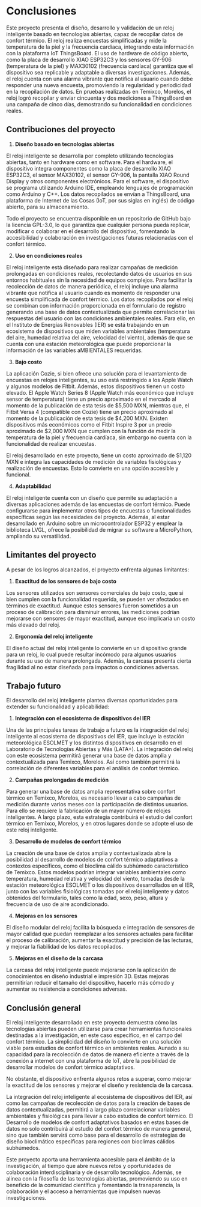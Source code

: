 # Conclusiones

Este proyecto presenta el diseño, desarrollo y validación de un reloj inteligente basado en tecnologías abiertas, capaz de recopilar datos de confort térmico. El reloj realiza encuestas simplificadas y mide la temperatura de la piel y la frecuencia cardíaca, integrando esta información con la plataforma IoT ThingsBoard. El uso de hardware de código abierto, como la placa de desarrollo XIAO ESP32C3 y los sensores GY-906 (temperatura de la piel) y MAX30102 (frecuencia cardíaca) garantiza que el dispositivo sea replicable y adaptable a diversas investigaciones. Además, el reloj cuenta con una alarma vibrante que notifica al usuario cuando debe responder una nueva encuesta, promoviendo la regularidad y periodicidad en la recopilación de datos. En pruebas realizadas en Temixco, Morelos, el reloj logró recopilar y enviar cincuenta y dos mediciones a ThingsBoard en una campaña de cinco días, demostrando su funcionalidad en condiciones reales.

## Contribuciones del proyecto

1. **Diseño basado en tecnologías abiertas**

El reloj inteligente se desarrolla por completo utilizando tecnologías abiertas, tanto en hardware como en software. Para el hardware, el dispositivo integra componentes como la placa de desarrollo XIAO ESP32C3, el sensor MAX30102, el sensor GY-906, la pantalla XIAO Round Display y otros componentes electrónicos. Para el software, el dispositivo se programa utilizando Arduino IDE, empleando lenguajes de programación como Arduino y C++. Los datos recopilados se envían a ThingsBoard, una plataforma de Internet de las Cosas (IoT, por sus siglas en inglés) de código abierto, para su almacenamiento.

Todo el proyecto se encuentra disponible en un repositorio de GitHub bajo la licencia GPL-3.0, lo que garantiza que cualquier persona pueda replicar, modificar o colaborar en el desarrollo del dispositivo, fomentando la accesibilidad y colaboración en investigaciones futuras relacionadas con el confort térmico.

2. **Uso en condiciones reales**

El reloj inteligente está diseñado para realizar campañas de medición prolongadas en condiciones reales, recolectando datos de usuarios en sus entornos habituales sin la necesidad de equipos complejos. Para facilitar la recolección de datos de manera periódica, el reloj incluye una alarma vibrante que notifica al usuario cuando es momento de responder una encuesta simplificada de confort térmico. Los datos recopilados por el reloj se combinan con información proporcionada en el formulario de registro generando una base de datos contextualizada que permite correlacionar las respuestas del usuario con las condiciones ambientales reales. Para ello, en el Instituto de Energías Renovables (IER) se está trabajando en un ecosistema de dispositivos que miden variables ambientales (temperatura del aire, humedad relativa del aire, velocidad del viento), además de que se cuenta con una estación meteorológica que puede proporcionar la información de las variables aMBIENTALES requeridas.


3. **Bajo costo**

La aplicación Cozie, si bien ofrece una solución para el levantamiento de encuestas en relojes inteligentes, su uso está restringido a los Apple Watch y algunos modelos de Fitbit. Además, estos dispositivos tienen un costo elevado. El Apple Watch Series 8 (Apple Watch más económico que incluye sensor de temperatura) tiene un precio aproximado en el mercado al momento de la publicación de esta tesis de $5,500 MXN, mientras que, el Fitbit Versa 4 (compatible con Cozie) tiene un precio aproximado al momento de la publicación de esta tesis de $4,200 MXN. Existen dispositivos más económicos como el Fitbit Inspire 3 por un precio aproximado de $2,000 MXN que cumplen con la función de medir la temperatura de la piel y frecuencia cardíaca, sin embargo no cuenta con la funcionalidad de realizar encuestas.

El reloj desarrollado en este proyecto, tiene un costo aproximado de $1,120 MXN e integra las capacidades de medición de variables fisiológicas y realización de encuestas. Esto lo convierte en una opción accesible y funcional.

4. **Adaptabilidad**

El reloj inteligente cuenta con un diseño que permite su adaptación a diversas aplicaciones además de las encuestas de confort térmico. Puede configurarse para implementar otros tipos de encuestas o funcionalidades específicas según las necesidades del proyecto. Además, al estar desarrollado en Arduino sobre un microcontrolador ESP32 y emplear la biblioteca LVGL, ofrece la posibilidad de migrar su software a MicroPython, ampliando su versatilidad.

## Limitantes del proyecto

A pesar de los logros alcanzados, el proyecto enfrenta algunas limitantes:

1. **Exactitud de los sensores de bajo costo**


Los sensores utilizados son sensores comerciales de bajo costo, que si bien cumplen con la funcionalidad requerida, se pueden ver afectados en términos de exactitud. Aunque estos sensores fueron sometidos a un proceso de calibración para disminuir errores, las mediciones podrían mejorarse con sensores de mayor exactitud, aunque eso implicaría un costo más elevado del reloj.

2. **Ergonomía del reloj inteligente**

El diseño actual del reloj inteligente lo convierte en un dispositivo grande para un reloj, lo cual puede resultar incómodo para algunos usuarios durante su uso de manera prolongada. Además, la carcasa presenta cierta fragilidad al no estar diseñada para impactos o condiciones adversas.


## Trabajo futuro

El desarrollo del reloj inteligente plantea diversas oportunidades para extender su funcionalidad y aplicabilidad:

1. **Integración con el ecosistema de dispositivos del IER**

Una de las principales tareas de trabajo a futuro es la integración del reloj inteligente al ecosistema de dispositivos del IER, que incluye la estación meteorológica ESOLMET y los distintos dispositivos en desarrollo en el Laboratorio de Tecnologías Abiertas y Más (LATA+). La integración del reloj con este ecosistema permitirá generar una base de datos amplia y contextualizada para Temixco, Morelos. Así como también permitirá la correlación de diferentes variables para el análisis de confort térmico. 

2. **Campañas prolongadas de medición**

Para generar una base de datos amplia representativa sobre confort térmico en Temixco, Morelos, es necesario llevar a cabo campañas de medición durante varios meses con la participación de distintos usuarios. Para ello se requiere la fabricación de un mayor número de relojes inteligentes. A largo plazo, esta estrategia contribuirá el estudio del confort térmico en Temixco, Morelos, y en otros lugares donde se adopte el uso de este reloj inteligente.

3. **Desarrollo de modelos de confort térmico** 

La creación de una base de datos amplia y contextualizada abre la posibilidad al desarrollo de modelos de confort térmico adaptativos a contextos específicos, como el bioclima cálido subhúmedo característico de Temixco. Estos modelos podrían integrar variables ambientales como temperatura, humedad relativa y velocidad del viento, tomadas desde la estación meteorológica ESOLMET o los dispositivos desarrollados en el IER, junto con las variables fisiológicas tomadas por el reloj inteligente y datos obtenidos del formulario, tales como la edad, sexo, peso, altura y frecuencia de uso de aire acondicionado.


4. **Mejoras en los sensores**

El diseño modular del reloj facilita la búsqueda e integración de sensores de mayor calidad que puedan reemplazar a los sensores actuales para facilitar el proceso de calibración, aumentar la exactitud y precisión de las lecturas, y mejorar la fiabilidad de los datos recopilados.


5. **Mejoras en el diseño de la carcasa**

La carcasa del reloj inteligente puede mejorarse con la aplicación de conocimientos en diseño industrial e impresión 3D. Estas mejoras permitirían reducir el tamaño del dispositivo, hacerlo más cómodo y aumentar su resistencia a condiciones adversas.

## Conclusión general


El reloj inteligente desarrollado en este proyecto demuestra cómo las tecnologías abiertas pueden utilizarse para crear herramientas funcionales destinadas a la investigación, en este caso específico, en el campo del confort térmico. La simplicidad del diseño lo convierte en una solución viable para estudios de confort térmico en ambientes reales. Aunado a su capacidad para la recolección de datos de manera eficiente a través de la conexión a internet con una plataforma de IoT, abre la posibilidad de desarrollar modelos de confort térmico adaptativos.

No obstante, el dispositivo enfrenta algunos retos a superar, como mejorar la exactitud de los sensores y mejorar el diseño y resistencia de la carcasa.

La integración del reloj inteligente al ecosistema de dispositivos del IER, así como las campañas de recolección de datos para la creación de bases de datos contextualizadas, permitirá a largo plazo correlacionar variables ambientales y fisiológicas para llevar a cabo estudios de confort térmico. El Desarrollo de modelos de confort adaptativos basados en estas bases de datos no solo contribuirá al estudio del confort térmico de manera general, sino que también servirá como base para el desarrollo de estrategias de diseño bioclimático específicas para regiones con bioclimas cálidos subhúmedos.

Este proyecto aporta una herramienta accesible para el ámbito de la investigación, al tiempo que abre nuevos retos y oportunidades de colaboración interdisciplinaria y de desarrollo tecnológico. Además, se alinea con la filosofía de las tecnologías abiertas, promoviendo su uso en beneficio de la comunidad científica y fomentando la transparencia, la colaboración y el acceso a herramientas que impulsen nuevas investigaciones.

